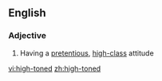 ==English==
===Adjective===
{{en-adj}}
# Having a [[pretentious]], [[high-class]] attitude

[[vi:high-toned]]
[[zh:high-toned]]